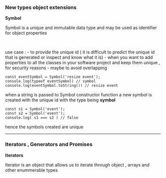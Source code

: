 <h3> New types object extensions </h3>

<b> Symbol </b> </br>
<p>Symbol is a unique and immutable data type and may be used as identifier for object properties</p> </br>

use case :
- to provide the unique id ( it is difficult to predict the unique id that is generated or inspect and know what it is)
- when you want to add properties to all the classes in your software project and keep them unique , for security reasons
- maybe to avoid overlapping

```
const eventSymbol = Symbol('resize event');
console.log(typeof eventSymbol) // symbol
console.log(eventSymbol.toString()) // resize event
```
<p style={{ color: green}}> when a string is passed to Symbol constructor function a new symbol is created with the unique id with the type being <b>symbol</b></p>

```
const s1 = Symbol('event');
const s2 = Symbol('event');
console.log( s1 === s2 ) // false

```
<p> hence the symbols created are unique </p>

<hr></hr>

<h3> Iterators , Generators and Promises </h3>

<b> Iterators </b> <br>
<p> Iterator is an object that allows us to iterate through object , arrays and other enummerable types </p>
